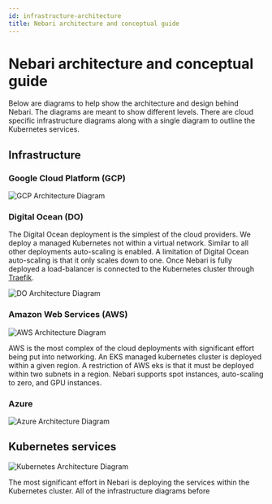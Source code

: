 ```yaml
---
id: infrastructure-architecture
title: Nebari architecture and conceptual guide
---
```


# Nebari architecture and conceptual guide

Below are diagrams to help show the architecture and design behind
Nebari. The diagrams are meant to show different levels. There are
cloud specific infrastructure diagrams along with a single diagram to
outline the Kubernetes services.

## Infrastructure


<Tabs>
  <TabItem value="gcp" label="Google GCP" default>

### Google Cloud Platform (GCP)

![GCP Architecture Diagram](/img/architecture-diagram-gcp.png)

</TabItem>
<TabItem value="do" label="Digital Ocean">

### Digital Ocean (DO)

The Digital Ocean deployment is the simplest of the cloud
providers. We deploy a managed Kubernetes not within a virtual
network. Similar to all other deployments auto-scaling is enabled. A
limitation of Digital Ocean auto-scaling is that it only scales down
to one. Once Nebari is fully deployed a load-balancer is connected to
the Kubernetes cluster through [Traefik](https://traefik.io/).

![DO Architecture Diagram](/img/architecture-diagram-do.png)

</TabItem>
<TabItem value="aws" label="Amazon AWS">

### Amazon Web Services (AWS)

![AWS Architecture Diagram](/img/architecture-diagram-aws.png)

AWS is the most complex of the cloud deployments with significant
effort being put into networking. An EKS managed kubernetes cluster is
deployed within a given region. A restriction of AWS eks is that it
must be deployed within two subnets in a region. Nebari supports spot
instances, auto-scaling to zero, and GPU instances.

</TabItem>
<TabItem value="azure" label="Azure">

### Azure

![Azure Architecture Diagram](/img/architecture-diagram-azure.png)

</TabItem>
</Tabs>

## Kubernetes services

![Kubernetes Architecture Diagram](/img/architecture-diagram-kubernetes.png)

The most significant effort in Nebari is deploying the services within
the Kubernetes cluster. All of the infrastructure diagrams before
